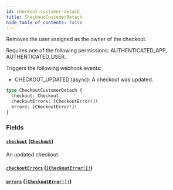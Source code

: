 ```yaml
---
id: checkout-customer-detach
title: CheckoutCustomerDetach
hide_table_of_contents: false
---
```


Removes the user assigned as the owner of the checkout.

Requires one of the following permissions: AUTHENTICATED_APP, AUTHENTICATED_USER.

Triggers the following webhook events:

- CHECKOUT_UPDATED (async): A checkout was updated.

```graphql
type CheckoutCustomerDetach {
  checkout: Checkout
  checkoutErrors: [CheckoutError!]!
  errors: [CheckoutError!]!
}
```

### Fields

#### [`checkout`](#) ([`Checkout`](../../../developer/api-reference/objects/checkout))

An updated checkout.

#### [`checkoutErrors`](#) ([`[CheckoutError!]!`](../../../developer/api-reference/objects/checkout-error))

#### [`errors`](#) ([`[CheckoutError!]!`](../../../developer/api-reference/objects/checkout-error))
